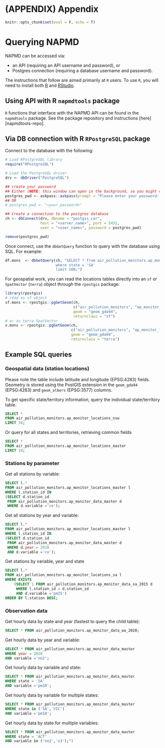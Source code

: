 # (APPENDIX) Appendix {-}

```r
knitr::opts_chunk$set(eval = F, echo = T)
```

# Querying NAPMD

NAPMD can be accessed via:

- an API (requiring an API username and password), or 
- Postgres connection (requiring a database username and password).

The instructions that follow are aimed primarily at `R` users. To use `R`, you will need to install both [R](https://www.r-project.org/) and [RStudio](https://posit.co/download/rstudio-desktop/).

## Using API with R `napmdtools` package

`R` functions that interface with the NAPMD API can be found in the `napmdtools` package. See the package repository and instructions [here][napmdtools-repo].

## Via DB connection with R `RPostgreSQL` package

Connect to the database with the following:

```r
# Load RPostgreSQL library
require("RPostgreSQL")

# Load the PostgreSQL driver
drv <- dbDriver("PostgreSQL")

## create your password
## Either (NOTE: this window can open in the background, so you might need to minimise RStudio to see it.
postgres_pwd <- askpass::askpass(prompt = "Please enter your password: ")
## OR
# postgres_pwd <- "<your_password>"

## Create a connection to the postgres database 
ch <- dbConnect(drv, dbname = "postgis_car",
                host = "<server_name>", port = 5432,
                user = "<user_name>", password = postgres_pwd)

remove(postgres_pwd)
```

Once connect, use the `dbGetQuery` function to query with the database using SQL. For example:

```r

df.mons  <- dbGetQuery(ch, "SELECT * from air_pollution_monitors.ap_monitor_data_master 
                       where state = 'SA'
                       limit 100;")

```

For geospatial work, you can read the locations tables directly into an `sf` or `SpatVector` (`terra`) object through the `rpostgis` package:

```r
library(rpostgis)
# read as sf object
sf.mons <- rpostgis::pgGetGeom(ch, 
                               c("air_pollution_monitors", "ap_monitor_locations_act"), 
                               geom = "geom_gda94",
                               returnclass = "sf")
# or as terra SpatVector
v.mons <- rpostgis::pgGetGeom(ch, 
                              c("air_pollution_monitors", "ap_monitor_locations_act"), 
                              geom = "geom_gda94",
                              returnclass = "terra")

```

## Example SQL queries

### Geospatial data (station locations)

Please note the table include latitude and longitude (EPSG:4283) fields. Geometry is stored using the PostGIS extension in the `geom_gda94` (EPSG:4283) and `geom_albers` (EPSG:3577) columns.

To get specific state/territory information, query the individual state/territory table.

```sql
SELECT * 
FROM air_pollution_monitors.ap_monitor_locations_nsw
LIMIT 10;
```

Or query for all states and territories, retrieving common fields

```sql
SELECT * 
FROM air_pollution_monitors.ap_monitor_locations_master
LIMIT 10;
```

### Stations by parameter

Get all stations by variable:

```sql
SELECT l.* 
FROM air_pollution_monitors.ap_monitor_locations_master l
WHERE l.station_id IN 
(SELECT d.station_id 
 FROM air_pollution_monitors.ap_monitor_data_master d
 WHERE d.variable ='co');
```

Get all stations by year and variable:
 
```sql
SELECT l.* 
FROM air_pollution_monitors.ap_monitor_locations_master l
WHERE l.station_id IN 
(SELECT d.station_id 
 FROM air_pollution_monitors.ap_monitor_data_master d
 WHERE d.year = 2010
 AND d.variable ='co');
```

Get stations by variable, year and state

```sql
SELECT l.* 
FROM air_pollution_monitors.ap_monitor_locations_sa l
WHERE EXISTS 
	(SELECT 1 FROM air_pollution_monitors.ap_monitor_data_sa_2015 d
	 WHERE l.station_id = d.station_id
	 AND d.variable ='pm25')
ORDER BY l.station DESC;
```

### Observation data

Get hourly data by state and year (fastest to query the child table):
```sql
SELECT * FROM air_pollution_monitors.ap_monitor_data_wa_2020;
```

Get hourly data by year and variable:
```sql
SELECT * FROM air_pollution_monitors.ap_monitor_data_master
WHERE year = 2020
AND variable ='no2';
```

Get hourly data by variable and state:
```sql
SELECT * FROM air_pollution_monitors.ap_monitor_data_master
WHERE state = 'SA'
AND variable ='pm10';
```

Get hourly data by variable for multiple states:
```sql
SELECT * FROM air_pollution_monitors.ap_monitor_data_master
WHERE state in ('SA','VIC')
AND variable ='pm10';
```

Get hourly data by state for multiple variables:
```sql
SELECT * FROM air_pollution_monitors.ap_monitor_data_master
WHERE state = 'ACT'
AND variable in ('no2','o3');")
```

<!-- ## Via pgAdmin 4 -->

<!--  - Connect to the database instructions can be found [here][4]. -->
<!--  - Query examples can be found [here][5] -->

<!-- ## Access the data scripts with a database connection -->
<!--  - Connect to the database instructions can be found [here][6]. -->
<!--  - Query examples can be found [here][7]. -->
